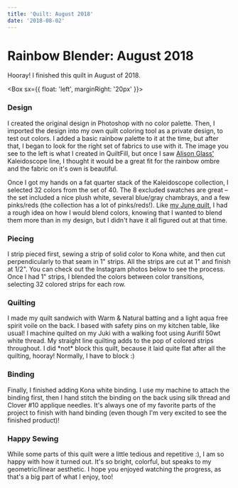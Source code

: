```yaml
---
title: 'Quilt: August 2018'
date: '2018-08-02'
---
```



# Rainbow Blender: August 2018

Hooray! I finished this quilt in August of 2018.

<Box sx={{ float: 'left', marginRight: '20px' }}>
  <BlogImage src="crazy-853x1024.jpg" width={416} height={500} alt="" />
</Box>

### Design

I created the original design in Photoshop with no color palette. Then, I imported the design into my own quilt coloring tool as a private design, to test out colors. I added a basic rainbow palette to it at the time, but after that, I began to look for the right set of fabrics to use with it. The image you see to the left is what I created in QuiltFill, but once I saw [Alison Glass'](https://alisonglass.com/) Kaleidoscope line, I thought it would be a great fit for the rainbow ombre and the fabric on it's own is beautiful.

Once I got my hands on a fat quarter stack of the Kaleidoscope collection, I selected 32 colors from the set of 40. The 8 excluded swatches are great – the set included a nice plush white, several blue/gray chambrays, and a few pinks/reds (the collection has a lot of pinks/reds!). Like [my June quilt](http://www.stephskardalquilts.com/quilt-june-2019/), I had a rough idea on how I would blend colors, knowing that I wanted to blend them more than in my design, but I didn't have it all figured out at that time.

### Piecing

I strip pieced first, sewing a strip of solid color to Kona white, and then cut perpendicularly to that seam in 1" strips. All the strips are cut at 1" and finish at 1/2". You can check out the Instagram photos below to see the process. Once I had 1" strips, I blended the colors between color transitions, selecting 32 colored strips for each row.

### Quilting

I made my quilt sandwich with Warm & Natural batting and a light aqua free spirit voile on the back. I based with safety pins on my kitchen table, like usual! I machine quilted on my Juki with a walking foot using Aurifil 50wt white thread. My straight line quilting adds to the pop of colored strips throughout. I did \*not\* block this quilt, because it laid quite flat after all the quilting, hooray! Normally, I have to block :)

### Binding

Finally, I finished adding Kona white binding. I use my machine to attach the binding first, then I hand stitch the binding on the back using silk thread and Clover #10 applique needles. It's always one of my favorite parts of the project to finish with hand binding (even though I'm very excited to see the finished product)!

### Happy Sewing

While some parts of this quilt were a little tedious and repetitive :), I am so happy with how it turned out. It's so bright, colorful, but speaks to my geometric/linear aesthetic. I hope you enjoyed watching the progress, as that's a big part of what I enjoy, too!
